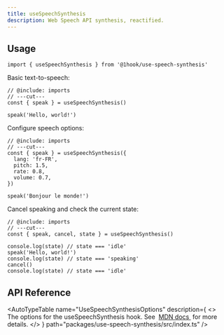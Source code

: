 ```yaml
---
title: useSpeechSynthesis
description: Web Speech API synthesis, reactified.
---
```


## Usage

```tsx twoslash include imports
import { useSpeechSynthesis } from '@1hook/use-speech-synthesis'
```

Basic text-to-speech:

```tsx twoslash
// @include: imports
// ---cut---
const { speak } = useSpeechSynthesis()

speak('Hello, world!')
```

Configure speech options:

```tsx twoslash
// @include: imports
// ---cut---
const { speak } = useSpeechSynthesis({
  lang: 'fr-FR',
  pitch: 1.5,
  rate: 0.8,
  volume: 0.7,
})

speak('Bonjour le monde!')
```

Cancel speaking and check the current state:

```tsx twoslash
// @include: imports
// ---cut---
const { speak, cancel, state } = useSpeechSynthesis()

console.log(state) // state === 'idle'
speak('Hello, world!')
console.log(state) // state === 'speaking'
cancel()
console.log(state) // state === 'idle'
```

## API Reference

<AutoTypeTable
  name="UseSpeechSynthesisOptions"
  description={
    <>
      The options for the useSpeechSynthesis hook. See&nbsp;
      <a href="https://developer.mozilla.org/en-US/docs/Web/API/SpeechSynthesisUtterance">
        MDN docs
      </a>
      &nbsp;for more details.
    </>
  }
  path="packages/use-speech-synthesis/src/index.ts"
/>

<AutoTypeTable
  name="UseSpeechSynthesisReturn"
  description="The return value of the useSpeechSynthesis hook."
  path="packages/use-speech-synthesis/src/index.ts"
/>
